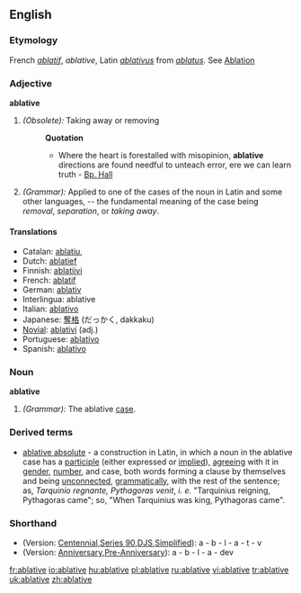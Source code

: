 ==English==

===Etymology===
French ''[[ablatif]]'', ''ablative'', Latin ''[[ablativus]]'' from ''[[ablatus]]''. See [[Ablation]]

===Adjective===
'''ablative'''

# ''(Obsolete):'' Taking away or removing
#:'''Quotation'''
#:*Where the heart is forestalled with misopinion, '''ablative''' directions are found needful to unteach error, ere we can learn truth - [[Bp. Hall]]
# ''(Grammar):'' Applied to one of the cases of the noun in Latin and some other languages, -- the fundamental meaning of the case being ''removal'', ''separation'', or ''taking away''.

====Translations====
{{rfc-trans}}
*Catalan: [[ablatiu]], {{m}}
*Dutch: [[ablatief]] {{m}}
*Finnish: [[ablatiivi]]
*French: [[ablatif]] {{m}}
*German: [[ablativ]] {{m}}
*Interlingua: ablative
*Italian: [[ablativo]]
*Japanese: [[奪格]] (だっかく, dakkaku)
*[[Novial]]: [[ablativi]] (adj.)
*Portuguese: [[ablativo]]
*Spanish: [[ablativo]] {{m}}

===Noun===
'''ablative'''

# ''(Grammar):'' The ablative [[case]].

===Derived terms===
*[[ablative absolute]] - a construction in Latin, in which a noun in the ablative case has a [[participle]] (either expressed or [[implied]]), [[agreeing]] with it in [[gender]], [[number]], and case, both words forming a clause by themselves and being [[unconnected]], [[grammatically]], with the rest of the sentence; as, ''Tarquinio regnante, Pythagoras venit'', ''i. e.'' "Tarquinius reigning, Pythagoras came"; so, "When Tarquinius was king, Pythagoras came".

===Shorthand===
* (Version: [http://en.wikipedia.org/wiki/Gregg_Shorthand#Centennial_Gregg_Shorthand Centennial],[http://en.wikipedia.org/wiki/Gregg_Shorthand#Series_90_Gregg_Shorthand  Series 90],[http://en.wikipedia.org/wiki/Gregg_Shorthand#Diamond_Jubilee_Gregg_Shorthand  DJS],[http://en.wikipedia.org/wiki/Gregg_Shorthand#Simplified_Gregg_Shorthand Simplified]): a - b - l - a - t - v
* (Version: [http://en.wikipedia.org/wiki/Gregg_Shorthand#Anniversary_Gregg_Shorthand Anniversary],[http://en.wikipedia.org/wiki/Gregg_Shorthand#Pre-Anniversary_Gregg_Shorthand Pre-Anniversary]): a - b - l - a - dev

[[fr:ablative]]
[[io:ablative]]
[[hu:ablative]]
[[pl:ablative]]
[[ru:ablative]]
[[vi:ablative]]
[[tr:ablative]]
[[uk:ablative]]
[[zh:ablative]]